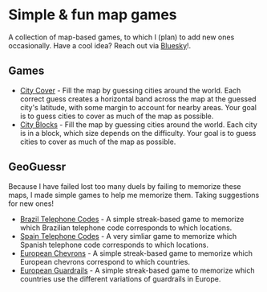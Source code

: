 # Simple & fun map games

A collection of map-based games, to which I (plan) to add new ones occasionally. Have a cool idea? Reach out via [Bluesky](https://bsky.app/profile/simonvreman.nl)!.

## Games

- [City Cover](/city-cover) - Fill the map by guessing cities around the world. Each correct guess creates a horizontal band across the map at the guessed city's latitude, with some margin to account for nearby areas. Your goal is to guess cities to cover as much of the map as possible.
- [City Blocks](/city-blocks) - Fill the map by guessing cities around the world. Each city is in a block, which size depends on the difficulty. Your goal is to guess cities to cover as much of the map as possible.

## GeoGuessr

Because I have failed lost too many duels by failing to memorize these maps, I made simple games to help me memorize them. Taking suggestions for new ones!

- [Brazil Telephone Codes](/brazil-telephone-codes) - A simple streak-based game to memorize which Brazilian telephone code corresponds to which locations.
- [Spain Telephone Codes](/spain-telephone-codes) - A very simliar game to memorize which Spanish telephone code corresponds to which locations.
- [European Chevrons](/european-chevrons) - A simple streak-based game to memorize which European chevrons correspond to which countries.
- [European Guardrails](/european-guardrails) - A simple streak-based game to memorize which countries use the different variations of guardrails in Europe.
